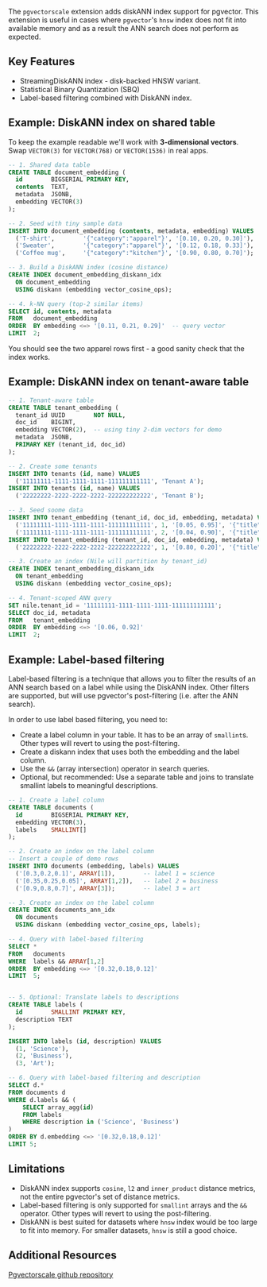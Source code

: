 
The `pgvectorscale` extension adds diskANN index support for pgvector.
This extension is useful in cases where `pgvector`'s `hnsw` index does not fit into available memory and as a result the ANN search does not perform as expected.

## Key Features

- StreamingDiskANN index - disk-backed HNSW variant.
- Statistical Binary Quantization (SBQ)
- Label-based filtering combined with DiskANN index.

## Example: DiskANN index on shared table

To keep the example readable we'll work with **3-dimensional vectors**. 
Swap `VECTOR(3)` for `VECTOR(768)` or `VECTOR(1536)` in real apps.

```sql
-- 1. Shared data table
CREATE TABLE document_embedding (
  id        BIGSERIAL PRIMARY KEY,
  contents  TEXT,
  metadata  JSONB,
  embedding VECTOR(3)
);

-- 2. Seed with tiny sample data
INSERT INTO document_embedding (contents, metadata, embedding) VALUES
  ('T-shirt',        '{"category":"apparel"}', '[0.10, 0.20, 0.30]'),
  ('Sweater',        '{"category":"apparel"}', '[0.12, 0.18, 0.33]'),
  ('Coffee mug',     '{"category":"kitchen"}', '[0.90, 0.80, 0.70]');

-- 3. Build a DiskANN index (cosine distance)
CREATE INDEX document_embedding_diskann_idx
  ON document_embedding
  USING diskann (embedding vector_cosine_ops);

-- 4. k-NN query (top-2 similar items)
SELECT id, contents, metadata
FROM   document_embedding
ORDER  BY embedding <=> '[0.11, 0.21, 0.29]'  -- query vector
LIMIT  2;
```

You should see the two apparel rows first - a good sanity check that the index works.

## Example: DiskANN index on tenant-aware table

```sql
-- 1. Tenant-aware table
CREATE TABLE tenant_embedding (
  tenant_id UUID        NOT NULL,
  doc_id    BIGINT,
  embedding VECTOR(2),  -- using tiny 2‑dim vectors for demo
  metadata  JSONB,
  PRIMARY KEY (tenant_id, doc_id)
);

-- 2. Create some tenants
INSERT INTO tenants (id, name) VALUES
  ('11111111-1111-1111-1111-111111111111', 'Tenant A');
INSERT INTO tenants (id, name) VALUES
  ('22222222-2222-2222-2222-222222222222', 'Tenant B');

-- 3. Seed soome data
INSERT INTO tenant_embedding (tenant_id, doc_id, embedding, metadata) VALUES
  ('11111111-1111-1111-1111-111111111111', 1, '[0.05, 0.95]', '{"title":"DocA"}'),
  ('11111111-1111-1111-1111-111111111111', 2, '[0.04, 0.90]', '{"title":"DocB"}');
INSERT INTO tenant_embedding (tenant_id, doc_id, embedding, metadata) VALUES
  ('22222222-2222-2222-2222-222222222222', 1, '[0.80, 0.20]', '{"title":"DocC"}');

-- 3. Create an index (Nile will partition by tenant_id)
CREATE INDEX tenant_embedding_diskann_idx
  ON tenant_embedding
  USING diskann (embedding vector_cosine_ops);

-- 4. Tenant‑scoped ANN query
SET nile.tenant_id = '11111111-1111-1111-1111-111111111111';
SELECT doc_id, metadata
FROM   tenant_embedding
ORDER  BY embedding <=> '[0.06, 0.92]'
LIMIT  2;
```

## Example: Label-based filtering

Label-based filtering is a technique that allows you to filter the results of an ANN search based on a label while using the DiskANN index.
Other filters are supported, but will use pgvector's post-filtering (i.e. after the ANN search).

In order to use label based filtering, you need to:
- Create a label column in your table. It has to be an array of `smallint`s. Other types will revert to using the post-filtering.
- Create a diskann index that uses both the embedding and the label column.
- Use the `&&` (array intersection) operator in search queries.
- Optional, but recommended: Use a separate table and joins to translate smallint labels to meaningful descriptions.

```sql
-- 1. Create a label column
CREATE TABLE documents (
  id        BIGSERIAL PRIMARY KEY,
  embedding VECTOR(3),
  labels    SMALLINT[]
);

-- 2. Create an index on the label column
-- Insert a couple of demo rows
INSERT INTO documents (embedding, labels) VALUES
  ('[0.3,0.2,0.1]', ARRAY[1]),        -- label 1 = science
  ('[0.35,0.25,0.05]', ARRAY[1,2]),   -- label 2 = business
  ('[0.9,0.8,0.7]', ARRAY[3]);        -- label 3 = art

-- 3. Create an index on the label column
CREATE INDEX documents_ann_idx
  ON documents
  USING diskann (embedding vector_cosine_ops, labels);

-- 4. Query with label-based filtering
SELECT *
FROM   documents
WHERE  labels && ARRAY[1,2]
ORDER  BY embedding <=> '[0.32,0.18,0.12]'
LIMIT  5;


-- 5. Optional: Translate labels to descriptions
CREATE TABLE labels (
  id        SMALLINT PRIMARY KEY,
  description TEXT
);

INSERT INTO labels (id, description) VALUES
  (1, 'Science'),
  (2, 'Business'),
  (3, 'Art');

-- 6. Query with label-based filtering and description
SELECT d.*
FROM documents d
WHERE d.labels && (
    SELECT array_agg(id)
    FROM labels
    WHERE description in ('Science', 'Business')
)
ORDER BY d.embedding <=> '[0.32,0.18,0.12]'
LIMIT 5;
```

## Limitations

- DiskANN index supports `cosine`, `l2` and `inner_product` distance metrics, not the entire pgvector's set of distance metrics.
- Label-based filtering is only supported for `smallint` arrays and the `&&` operator. Other types will revert to using the post-filtering.
- DiskANN is best suited for datasets where `hnsw` index would be too large to fit into memory. For smaller datasets, `hnsw` is still a good choice.

## Additional Resources
[Pgvectorscale github repository](https://github.com/timescale/pgvectorscale)